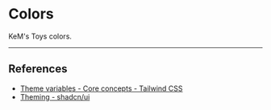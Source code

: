 
# Colors

KeM's Toys colors.

<Colors />

---

## References

- [Theme variables - Core concepts - Tailwind CSS](https://tailwindcss.com/docs/theme)
- [Theming - shadcn/ui](https://ui.shadcn.com/docs/theming)
